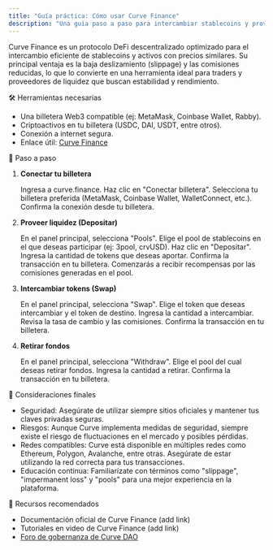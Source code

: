 ```yaml
---
title: "Guía práctica: Cómo usar Curve Finance"
description: "Una guía paso a paso para intercambiar stablecoins y proveer liquidez en Curve Finance."
---
```


Curve Finance es un protocolo DeFi descentralizado optimizado para el intercambio eficiente de stablecoins y activos con precios similares. Su principal ventaja es la baja deslizamiento (slippage) y las comisiones reducidas, lo que lo convierte en una herramienta ideal para traders y proveedores de liquidez que buscan estabilidad y rendimiento.

🛠️ Herramientas necesarias

* Una billetera Web3 compatible (ej: MetaMask, Coinbase Wallet, Rabby).
* Criptoactivos en tu billetera (USDC, DAI, USDT, entre otros).
* Conexión a internet segura.
* Enlace útil: [Curve Finance](https://curve.fi)

🧭 Paso a paso

1. **Conectar tu billetera**

   Ingresa a curve.finance.
   Haz clic en "Conectar billetera".
   Selecciona tu billetera preferida (MetaMask, Coinbase Wallet, WalletConnect, etc.).
   Confirma la conexión desde tu billetera.

2. **Proveer liquidez (Depositar)**

   En el panel principal, selecciona "Pools".
   Elige el pool de stablecoins en el que deseas participar (ej: 3pool, crvUSD).
   Haz clic en "Depositar".
   Ingresa la cantidad de tokens que deseas aportar.
   Confirma la transacción en tu billetera.
   Comenzarás a recibir recompensas por las comisiones generadas en el pool.

3. **Intercambiar tokens (Swap)**

   En el panel principal, selecciona "Swap".
   Elige el token que deseas intercambiar y el token de destino.
   Ingresa la cantidad a intercambiar.
   Revisa la tasa de cambio y las comisiones.
   Confirma la transacción en tu billetera.

4. **Retirar fondos**

   En el panel principal, selecciona "Withdraw".
   Elige el pool del cual deseas retirar fondos.
   Ingresa la cantidad a retirar.
   Confirma la transacción en tu billetera.

🧠 Consideraciones finales

* Seguridad: Asegúrate de utilizar siempre sitios oficiales y mantener tus claves privadas seguras.
* Riesgos: Aunque Curve implementa medidas de seguridad, siempre existe el riesgo de fluctuaciones en el mercado y posibles pérdidas.
* Redes compatibles: Curve está disponible en múltiples redes como Ethereum, Polygon, Avalanche, entre otras. Asegúrate de estar utilizando la red correcta para tus transacciones.
* Educación continua: Familiarízate con términos como "slippage", "impermanent loss" y "pools" para una mejor experiencia en la plataforma.

🔗 Recursos recomendados

* Documentación oficial de Curve Finance (add link)
* Tutoriales en video de Curve Finance (add link)
* [Foro de gobernanza de Curve DAO](https://gov.curve.fi/)
